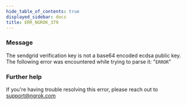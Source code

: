 ```yaml
---
hide_table_of_contents: true
displayed_sidebar: docs
title: ERR_NGROK_379
---
```


### Message

The sendgrid verification key is not a base64 encoded ecdsa public key. The following error was encountered while trying to parse it: "`ERROR`"

<ErrorDetails />

### Further help

If you're having trouble resolving this error, please reach out to [support@ngrok.com](mailto:support@ngrok.com?subject=Help%20with%20ERR_NGROK_379)

